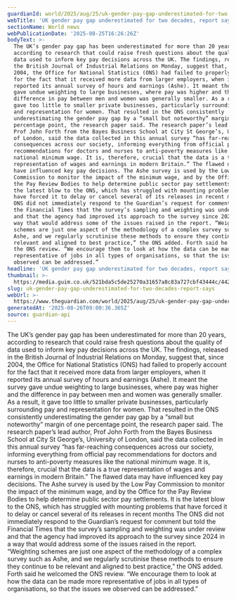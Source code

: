 ```yaml
---
guardianId: world/2025/aug/25/uk-gender-pay-gap-underestimated-for-two-decades-report-says
webTitle: 'UK gender pay gap underestimated for two decades, report says'
sectionName: World news
webPublicationDate: '2025-08-25T16:26:26Z'
bodyText: >-
  The UK’s gender pay gap has been underestimated for more than 20 years,
  according to research that could raise fresh questions about the quality of
  data used to inform key pay decisions across the UK. The findings, released in
  the British Journal of Industrial Relations on Monday, suggest that, since
  2004, the Office for National Statistics (ONS) had failed to properly account
  for the fact that it received more data from larger employers, when it
  reported its annual survey of hours and earnings (Ashe). It meant the survey
  gave undue weighting to large businesses, where pay was higher and the
  difference in pay between men and women was generally smaller. As a result, it
  gave too little to smaller private businesses, particularly surrounding pay
  and representation for women. That resulted in the ONS consistently
  underestimating the gender pay gap by a “small but noteworthy” margin of one
  percentage point, the research paper said. The research paper’s lead author,
  Prof John Forth from the Bayes Business School at City St George’s, University
  of London, said the data collected in this annual survey “has far-reaching
  consequences across our society, informing everything from official pay
  recommendations for doctors and nurses to anti-poverty measures like the
  national minimum wage. It is, therefore, crucial that the data is a true
  representation of wages and earnings in modern Britain.” The flawed data may
  have influenced key pay decisions. The Ashe survey is used by the Low Pay
  Commission to monitor the impact of the minimum wage, and by the Office for
  the Pay Review Bodies to help determine public sector pay settlements. It is
  the latest blow to the ONS, which has struggled with mounting problems that
  have forced it to delay or cancel several of its releases in recent months The
  ONS did not immediately respond to the Guardian’s request for comment but told
  the Financial Times that the survey’s sampling and weighting was under review
  and that the agency had improved its approach to the survey since 2024 in a
  way that would address some of the issues raised in the report. “Weighting
  schemes are just one aspect of the methodology of a complex survey such as
  Ashe, and we regularly scrutinise these methods to ensure they continue to be
  relevant and aligned to best practice,” the ONS added. Forth said he welcomed
  the ONS review. “We encourage them to look at how the data can be made more
  representative of jobs in all types of organisations, so that the issues we
  observed can be addressed.”
headline: 'UK gender pay gap underestimated for two decades, report says'
thumbnail: >-
  https://media.guim.co.uk/521bda5c5de25270a31657a8c83a727cbf43444c/442_0_2501_2001/500.jpg
slug: uk-gender-pay-gap-underestimated-for-two-decades-report-says
webUrl: >-
  https://www.theguardian.com/world/2025/aug/25/uk-gender-pay-gap-underestimated-for-two-decades-report-says
generatedAt: '2025-08-26T09:00:36.365Z'
source: guardian-api
---
```

The UK’s gender pay gap has been underestimated for more than 20 years, according to research that could raise fresh questions about the quality of data used to inform key pay decisions across the UK. The findings, released in the British Journal of Industrial Relations on Monday, suggest that, since 2004, the Office for National Statistics (ONS) had failed to properly account for the fact that it received more data from larger employers, when it reported its annual survey of hours and earnings (Ashe). It meant the survey gave undue weighting to large businesses, where pay was higher and the difference in pay between men and women was generally smaller. As a result, it gave too little to smaller private businesses, particularly surrounding pay and representation for women. That resulted in the ONS consistently underestimating the gender pay gap by a “small but noteworthy” margin of one percentage point, the research paper said. The research paper’s lead author, Prof John Forth from the Bayes Business School at City St George’s, University of London, said the data collected in this annual survey “has far-reaching consequences across our society, informing everything from official pay recommendations for doctors and nurses to anti-poverty measures like the national minimum wage. It is, therefore, crucial that the data is a true representation of wages and earnings in modern Britain.” The flawed data may have influenced key pay decisions. The Ashe survey is used by the Low Pay Commission to monitor the impact of the minimum wage, and by the Office for the Pay Review Bodies to help determine public sector pay settlements. It is the latest blow to the ONS, which has struggled with mounting problems that have forced it to delay or cancel several of its releases in recent months The ONS did not immediately respond to the Guardian’s request for comment but told the Financial Times that the survey’s sampling and weighting was under review and that the agency had improved its approach to the survey since 2024 in a way that would address some of the issues raised in the report. “Weighting schemes are just one aspect of the methodology of a complex survey such as Ashe, and we regularly scrutinise these methods to ensure they continue to be relevant and aligned to best practice,” the ONS added. Forth said he welcomed the ONS review. “We encourage them to look at how the data can be made more representative of jobs in all types of organisations, so that the issues we observed can be addressed.”
